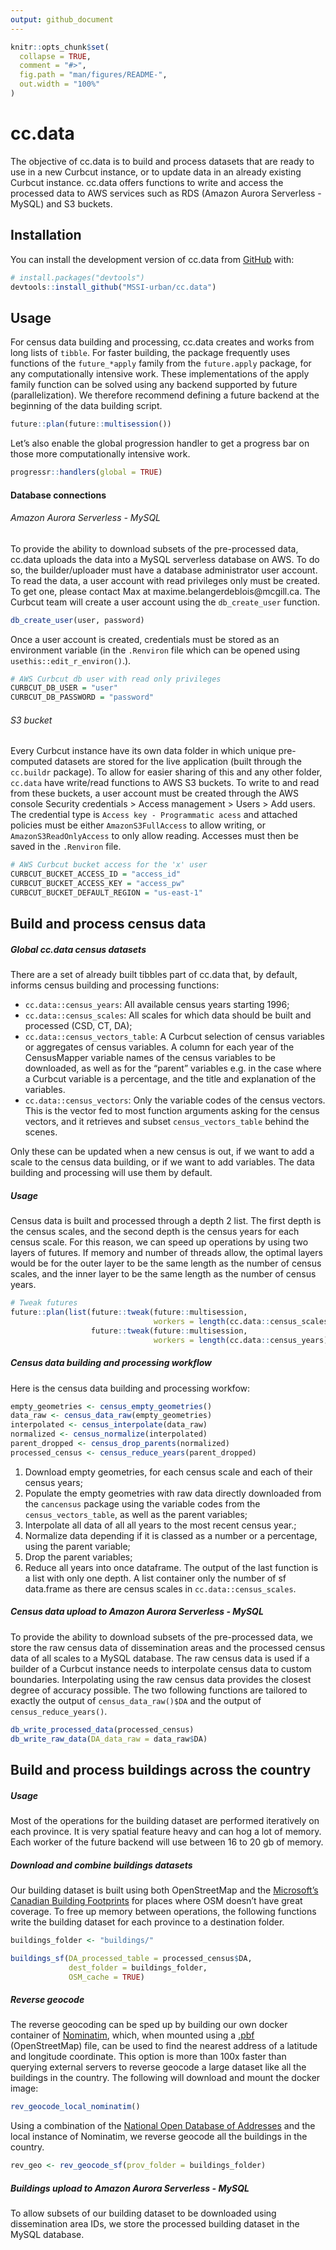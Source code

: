 ```yaml
---
output: github_document
---
```


<!-- README.md is generated from README.Rmd. Please edit that file -->

```r
knitr::opts_chunk$set(
  collapse = TRUE,
  comment = "#>",
  fig.path = "man/figures/README-",
  out.width = "100%"
)
```

# cc.data
 
<!-- badges: start -->
<!-- badges: end -->
 
The objective of cc.data is to build and process datasets that are ready to use in a new Curbcut instance, or to update data in an already existing Curbcut instance. cc.data offers functions to write and access the processed data to AWS services such as RDS (Amazon Aurora Serverless - MySQL) and S3 buckets.

## Installation

You can install the development version of cc.data from [GitHub](https://github.com/) with:

``` r
# install.packages("devtools")
devtools::install_github("MSSI-urban/cc.data")
```

## Usage

For census data building and processing, cc.data creates and works from long lists of `tibble`. For faster building, the package frequently uses functions of the `future_*apply` family from the `future.apply` package, for any computationally intensive work. These implementations of the apply family function can be solved using any backend supported by future (parallelization). We therefore recommend defining a future backend at the beginning of the data building script.

``` r
future::plan(future::multisession())
```

Let's also enable the global progression handler to get a progress bar on those more computationally intensive work.

``` r
progressr::handlers(global = TRUE)
```

#### Database connections

###### Amazon Aurora Serverless - MySQL

To provide the ability to download subsets of the pre-processed data, cc.data uploads the data into a MySQL serverless database on AWS. To do so, the builder/uploader must have a database administrator user account. To read the data, a user account with read privileges only must be created. To get one, please contact Max at maxime.belangerdeblois@mcgill.ca. The Curbcut team will create a user account using the `db_create_user` function.

``` r
db_create_user(user, password)
```

Once a user account is created, credentials must be stored as an environment variable (in the `.Renviron` file which can be opened using `usethis::edit_r_environ()`.).

``` r
# AWS Curbcut db user with read only privileges
CURBCUT_DB_USER = "user"
CURBCUT_DB_PASSWORD = "password"
```

###### S3 bucket

Every Curbcut instance have its own data folder in which unique pre-computed datasets are stored for the live application (built through the `cc.buildr` package). To allow for easier sharing of this and any other folder, `cc.data` have write/read functions to AWS S3 buckets. To write to and read from these buckets, a user account must be created through the AWS console Security credentials > Access management > Users > Add users. The credential type is `Access key - Programmatic acess` and attached policies must be either `AmazonS3FullAccess` to allow writing, or `AmazonS3ReadOnlyAccess` to only allow reading. Accesses must then be saved in the `.Renviron` file.

``` r
# AWS Curbcut bucket access for the 'x' user
CURBCUT_BUCKET_ACCESS_ID = "access_id"
CURBCUT_BUCKET_ACCESS_KEY = "access_pw"
CURBCUT_BUCKET_DEFAULT_REGION = "us-east-1"
```

## Build and process census data

##### Global cc.data census datasets
There are a set of already built tibbles part of cc.data that, by default, informs census building and processing functions:

- `cc.data::census_years`: All available census years starting 1996;
- `cc.data::census_scales`: All scales for which data should be built and processed (CSD, CT, DA);
- `cc.data::census_vectors_table`: A Curbcut selection of census variables or aggregates of census variables. A column for each year of the CensusMapper variable names of the census variables to be downloaded, as well as for the "parent" variables e.g. in the case where a Curbcut variable is a percentage, and the title and explanation of the variables.
- `cc.data::census_vectors`: Only the variable codes of the census vectors. This is the vector fed to most function arguments asking for the census vectors, and it retrieves and subset `census_vectors_table` behind the scenes.

Only these can be updated when a new census is out, if we want to add a scale to the census data building, or if we want to add variables. The data building and processing will use them by default.

##### Usage

Census data is built and processed through a depth 2 list. The first depth is the census scales, and the second depth is the census years for each census scale. For this reason, we can speed up operations by using two layers of futures. If memory and number of threads allow, the optimal layers would be for the outer layer to be the same length as the number of census scales, and the inner layer to be the same length as the number of census years.

``` r
# Tweak futures
future::plan(list(future::tweak(future::multisession,
                                workers = length(cc.data::census_scales)),
                  future::tweak(future::multisession,
                                workers = length(cc.data::census_years))))
```

##### Census data building and processing workflow

Here is the census data building and processing workfow:
```r
empty_geometries <- census_empty_geometries()
data_raw <- census_data_raw(empty_geometries)
interpolated <- census_interpolate(data_raw)
normalized <- census_normalize(interpolated)
parent_dropped <- census_drop_parents(normalized)
processed_census <- census_reduce_years(parent_dropped)
```

1. Download empty geometries, for each census scale and each of their census years; 
2. Populate the empty geometries with raw data directly downloaded from the `cancensus` package using the variable codes from the `census_vectors_table`, as well as the parent variables; 
3. Interpolate all data of all all years to the most recent census year.;
4. Normalize data depending if it is classed as a number or a percentage, using the parent variable;
5. Drop the parent variables;
6. Reduce all years into once dataframe. The output of the last function is a list with only one depth. A list container only the number of sf data.frame as there are census scales in `cc.data::census_scales`.

##### Census data upload to Amazon Aurora Serverless - MySQL

To provide the ability to download subsets of the pre-processed data, we store the raw census data of dissemination areas and the processed census data of all scales to a MySQL database. The raw census data is used if a builder of a Curbcut instance needs to interpolate census data to custom boundaries. Interpolating using the raw census data provides the closest degree of accuracy possible. The two following functions are tailored to exactly the output of `census_data_raw()$DA` and the output of `census_reduce_years()`.

```r
db_write_processed_data(processed_census)
db_write_raw_data(DA_data_raw = data_raw$DA)
```

## Build and process buildings across the country

##### Usage

Most of the operations for the building dataset are performed iteratively on each province. It is very spatial feature heavy and can hog a lot of memory. Each worker of the future backend will use between 16 to 20 gb of memory.

##### Download and combine buildings datasets

Our building dataset is built using both OpenStreetMap and the [Microsoft's Canadian Building Footprints](https://github.com/microsoft/CanadianBuildingFootprints) for places where OSM doesn't have great coverage. To free up memory between operations, the following functions write the building dataset for each province to a destination folder.

```r
buildings_folder <- "buildings/"

buildings_sf(DA_processed_table = processed_census$DA,
             dest_folder = buildings_folder,
             OSM_cache = TRUE)
```

##### Reverse geocode

The reverse geocoding can be sped up by building our own docker container of [Nominatim](https://nominatim.org/), which, when mounted using a [.pbf](http://download.geofabrik.de/north-america/canada.html) (OpenStreetMap) file, can be used to find the nearest address of a latitude and longitude coordinate. This option is more than 100x faster than querying external servers to reverse geocode a large dataset like all the buildings in the country. The following will download and mount the docker image:

```r
rev_geocode_local_nominatim()
```

Using a combination of the [National Open Database of Addresses](https://www.statcan.gc.ca/en/lode/databases/oda) and the local instance of Nominatim, we reverse geocode all the buildings in the country.

```r
rev_geo <- rev_geocode_sf(prov_folder = buildings_folder)
```

##### Buildings upload to Amazon Aurora Serverless - MySQL

To allow subsets of our building dataset to be downloaded using dissemination area IDs, we store the processed building dataset in the MySQL database.

